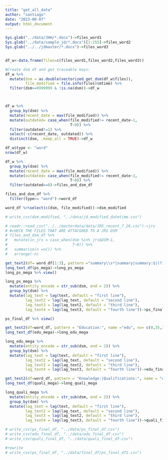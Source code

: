 ---
title: "get_all_data"
author: "santiago"
date: "2023-08-07"
output: html_document
---

```{r Get organize word files}
Sys.glob("../data/JHH/*.docx")->files_word1
Sys.glob("../data/sample_jd/*.docx")[1:255]->files_word2
Sys.glob("../../jdmaster/*.docx")->files_word3


df_w<-data.frame(files=c(files_word1,files_word2,files_word3))

#Create dsm df and get traceable keys:
df_w %>% 
  mutate(dsm = as.double(vectorized_get_dsm(df_w$files)),
         file_modified = file.info(files)$mtime) %>% 
  filter(dsm>=9999999 & !is.na(dsm))->df_w



df_w %>% 
  group_by(dsm) %>% 
  mutate(recent_date = max(file_modified)) %>% 
  mutate(outdated= case_when(file_modified!= recent_date~1,
                             T~0)) %>% 
  filter(outdated!=1) %>% 
  select(-c(recent_date, outdated)) %>% 
  distinct(dsm, .keep_all = TRUE)->df_w

df_w$type <- "word"
nrow(df_w)

```


```{r}
df_w %>% 
  group_by(dsm) %>% 
  mutate(recent_date = max(file_modified)) %>% 
  mutate(outdated= case_when(file_modified!= recent_date~1,
                             T~0)) %>%
  filter(outdated==0)->files_and_dsm_df

files_and_dsm_df %>% 
  filter(type== "word")->word_df

word_df %>%select(c(dsm, file_modified))->dsm_modified

# write_csv(dsm_modified, "../data/jd_modified_datetime.csv")


```

```{r}
# readr::read_csv("../../masterdata/data/JRS_recent_7_26.csv")->jrs
# #cHECK THE FILES THAT ARE ATTACGHED TO A JRS DSM
# files_and_dsm_df %>% 
#   mutate(in_jrs = case_when(dsm %in% jrs$DSM~1,
#                             T~0)) %>% 
#   summarise(n =n()) %>% 
#   arrange(-n)
```




```{r get all word files ps data}
get_text2(df= word_df[1:3], pattern ="summary\\s*|summary|summary:$|(?i)[[:punct:][:space:][:digit:]]{0,6}summary[[:punct:][:space:][:digit:]]{0,6}",name ="ps", nv=c(0,35,300), print_num =T, view = T)->ps_mega
long_text_df(ps_mega)->long_ps_mega
long_ps_mega %>% view()
```


```{r get all word files ps data}
long_ps_mega %>% 
  mutate(entity_encode = str_sub(dsm, end = 2)) %>% 
  group_by(dsm) %>% 
  mutate(lag_text = lag(text, default = "first line"),
         lag_text2 = lag(lag_text, default = "second line"),
         lag_text3 = lag(lag_text2, default = "third line"),
         lag_text4 = lag(lag_text3, default = "fourth line"))->ps_final_df

ps_final_df %>% view()
```

```{r}
get_text2(df=word_df, pattern = "Education:", name ="edu", nv= c(0,35,300), print_num =T)->edu_mega
long_text_df(edu_mega)->long_edu_mega

long_edu_mega %>% 
  mutate(entity_encode = str_sub(dsm, end = 2)) %>% 
  group_by(dsm) %>% 
  mutate(lag_text = lag(text, default = "first line"),
         lag_text2 = lag(lag_text, default = "second line"),
         lag_text3 = lag(lag_text2, default = "third line"),
         lag_text4 = lag(lag_text3, default = "fourth line"))->edu_final_df
```

```{r}
get_text2(df=word_df, pattern = "Knowledge:|Qualifications:", name = "qualifications",nv= c(0,40,300), print_num = T)->quali_mega
long_text_df(quali_mega)->long_quali_mega

long_quali_mega %>% 
  mutate(entity_encode = str_sub(dsm, end = 2)) %>% 
  group_by(dsm) %>% 
  mutate(lag_text = lag(text, default = "first line"),
         lag_text2 = lag(lag_text, default = "second line"),
         lag_text3 = lag(lag_text2, default = "third line"),
         lag_text4 = lag(lag_text3, default = "fourth line"))->quali_final_df
```

```{r}
# write_csv(ps_final_df, "../data/ps_final_df.csv")
# write_csv(edu_final_df, "../data/edu_final_df.csv")
# write_csv(quali_final_df, "../data/quali_final_df.csv")
```

```{r}
#rewrite 
# write_csv(ps_final_df, "../data/final_df/ps_final_df2.csv")
```


